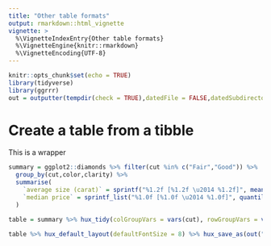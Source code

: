 ```yaml
---
title: "Other table formats"
output: rmarkdown::html_vignette
vignette: >
  %\VignetteIndexEntry{Other table formats}
  %\VignetteEngine{knitr::rmarkdown}
  %\VignetteEncoding{UTF-8}
---
```



```r
knitr::opts_chunk$set(echo = TRUE)
library(tidyverse)
library(ggrrr)
out = outputter(tempdir(check = TRUE),datedFile = FALSE,datedSubdirectory = FALSE)
```

# Create a table from a tibble

This is a wrapper 

```r
summary = ggplot2::diamonds %>% filter(cut %in% c("Fair","Good")) %>% 
  group_by(cut,color,clarity) %>% 
  summarise(
    `average size (carat)` = sprintf("%1.2f [%1.2f \u2014 %1.2f]", mean(carat), mean(carat)-1.96*sd(carat), mean(carat)+1.96*sd(carat)),
    `median price` = sprintf_list("%1.0f [%1.0f \u2014 %1.0f]", quantile(price, c(0.5,0.25,0.75)))
  )

table = summary %>% hux_tidy(colGroupVars = vars(cut), rowGroupVars = vars(color, clarity))

table %>% hux_default_layout(defaultFontSize = 8) %>% hux_save_as(out("multipage_t2"), std_size$third)

```




